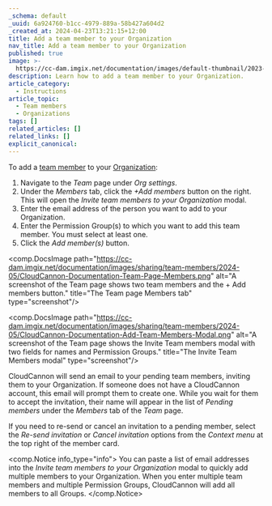 ```yaml
---
_schema: default
_uuid: 6a924760-b1cc-4979-889a-58b427a604d2
_created_at: 2024-04-23T13:21:15+12:00
title: Add a team member to your Organization
nav_title: Add a team member to your Organization
published: true
image: >-
  https://cc-dam.imgix.net/documentation/images/default-thumbnail/2023-Q4/CloudCannon-Documentation-Thumbnail.png
description: Learn how to add a team member to your Organization.
article_category:
  - Instructions
article_topic:
  - Team members
  - Organizations
tags: []
related_articles: []
related_links: []
explicit_canonical:
---
```

To add a [team member](/documentation/articles/what-is-a-team-member/) to your [Organization](/documentation/articles/what-is-an-organization/):

1. Navigate to the *Team* page under *Org settings*.
2. Under the *Members* tab, click the *\+Add members* button on the right. This will open the *Invite team members to your Organization* modal.
3. Enter the email address of the person you want to add to your Organization.
4. Enter the Permission Group(s) to which you want to add this team member. You must select at least one.
5. Click the *Add member(s)* button.

<comp.DocsImage path="https://cc-dam.imgix.net/documentation/images/sharing/team-members/2024-05/CloudCannon-Documentation-Team-Page-Members.png" alt="A screenshot of the Team page shows two team members and the + Add members button." title="The Team page Members tab" type="screenshot"/>

<comp.DocsImage path="https://cc-dam.imgix.net/documentation/images/sharing/team-members/2024-05/CloudCannon-Documentation-Add-Team-Members-Modal.png" alt="A screenshot of the Team page shows the Invite Team members modal with two fields for names and Permission Groups." title="The Invite Team Members modal" type="screenshot"/>

CloudCannon will send an email to your pending team members, inviting them to your Organization. If someone does not have a CloudCannon account, this email will prompt them to create one. While you wait for them to accept the invitation, their name will appear in the list of *Pending members* under the *Members* tab of the *Team* page.

If you need to re-send or cancel an invitation to a pending member, select the *Re-send invitation* or *Cancel invitation* options from the *Context menu* at the top right of the member card.

<comp.Notice info_type="info">
  You can paste a list of email addresses into the *Invite team members to your Organization* modal to quickly add multiple members to your Organization. When you enter multiple team members and multiple Permission Groups, CloudCannon will add all members to all Groups.
</comp.Notice>